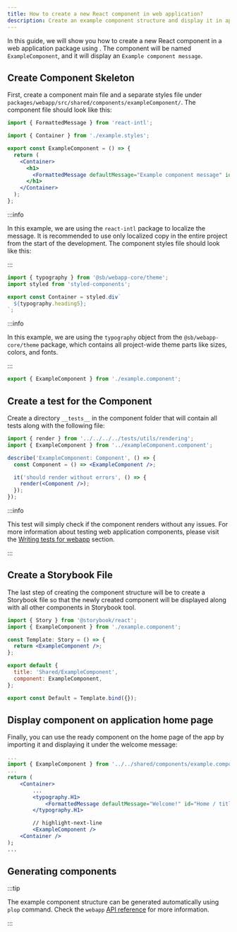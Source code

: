 ```yaml
---
title: How to create a new React component in web application?
description: Create an example component structure and display it in application
---
```


In this guide, we will show you how to create a new React component in a web application package using <ProjectName/>.
The component will be named `ExampleComponent`, and it will display an `Example component message`.

## Create Component Skeleton

First, create a component main file and a separate styles file under `packages/webapp/src/shared/components/exampleComponent/`.
The component file should look like this:

```jsx title="packages/webapp/src/shared/components/exampleComponent/example.component.tsx" showLineNumbers
import { FormattedMessage } from 'react-intl';

import { Container } from './example.styles';

export const ExampleComponent = () => {
  return (
    <Container>
      <h1>
        <FormattedMessage defaultMessage="Example component message" id="ExampleComponent / Header message" />
      </h1>
    </Container>
  );
};
```

:::info

In this example, we are using the `react-intl` package to localize the message. It is recommended to use only localized copy in the entire project from the start of the development. The component styles file should look like this:

:::


```jsx title="packages/webapp/src/shared/components/exampleComponent/example.styles.ts" showLineNumbers
import { typography } from '@sb/webapp-core/theme';
import styled from 'styled-components';

export const Container = styled.div`
  ${typography.heading5};
`;
```

:::info

In this example, we are using the `typography` object from the `@sb/webapp-core/theme` package, which contains all project-wide theme parts like sizes, colors, and fonts.

:::

<BarrelExportsPartial />

```jsx title="packages/webapp/src/shared/components/exampleComponent/index.ts" showLineNumbers
export { ExampleComponent } from './example.component';
```

## Create a test for the Component

Create a directory `__tests__` in the component folder that will contain all tests along with the following file:

```jsx title="packages/webapp/src/shared/components/exampleComponent/__tests__/example.component.spec.tsx" showLineNumbers
import { render } from '../../../../tests/utils/rendering';
import { ExampleComponent } from '../exampleComponent.component';

describe('ExampleComponent: Component', () => {
  const Component = () => <ExampleComponent />;

  it('should render without errors', () => {
    render(<Component />);
  });
});
```
:::info

This test will simply check if the component renders without any issues. For more information about testing web
application components, please visit the
[Writing tests for webapp](../../tests/webapp) section.

:::

## Create a Storybook File

The last step of creating the component structure will be to create a Storybook file so that the newly created
component will be displayed along with all other components in Storybook tool.

```jsx title="packages/webapp/src/shared/components/exampleComponent/example.stories.tsx" showLineNumbers
import { Story } from '@storybook/react';
import { ExampleComponent } from './example.component';

const Template: Story = () => {
  return <ExampleComponent />;
};

export default {
  title: 'Shared/ExampleComponent',
  component: ExampleComponent,
};

export const Default = Template.bind({});
```

## Display component on application home page

Finally, you can use the ready component on the home page of the app by importing it and displaying it under the
welcome message:

```jsx title="packages/webapp/src/routes/home/home.component.tsx" showLineNumbers
...
import { ExampleComponent } from '../../shared/components/example.component';
...
return (
    <Container>
        ...
        <typography.H1>
            <FormattedMessage defaultMessage="Welcome!" id="Home / title" />
        </typography.H1>

        // highlight-next-line
        <ExampleComponent />
    <Container />
);
...
```

## Generating components

:::tip

The example component structure can be generated automatically using `plop` command.
Check the `webapp` [API reference](../../../api-reference/webapp/commands#pnpm-run-plop) for more information.

:::
